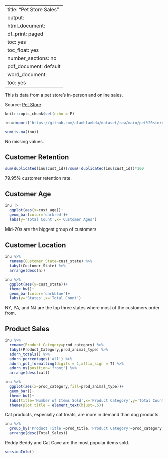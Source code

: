 
---
title: "Pet Store Sales"
output:
  html_document:
    df_print: paged
    toc: yes
    toc_float: yes
    number_sections: no
    pdf_document: default
  word_document:
    toc: yes
---

This is data from a pet store's in-person and online sales.

Source: [Pet Store](https://github.com/alanhlambda/dataset/raw/main/pet%20store.xlsx)

```r
knitr::opts_chunk$set(echo = F)

inu=import('https://github.com/alanhlambda/dataset/raw/main/pet%20store.xlsx')

sum(is.na(inu))
```

No missing values.

## Customer Retention

```r
sum(duplicated(inu$cust_id))/sum(!duplicated(inu$cust_id))*100

```

79.95% customer retention rate.

## Customer Age

```r
inu |> 
  ggplot(aes(x=cust_age))+
  geom_bar(color='darkred')+
  labs(y='Total Count',x='Customer Ages')

```

Mid-20s are the biggest group of customers.

## Customer Location

```r
inu %>% 
  rename(Customer_State=cust_state) %>% 
  tabyl(Customer_State) %>%
  arrange(desc(n))

inu %>%
  ggplot(aes(y=cust_state))+
  theme_bw()+
  geom_bar(color='darkblue')+
  labs(y='States',x='Total Count')
```

NY, PA, and NJ are the top three states where most of the customers order from.

## Product Sales

```r
inu %>% 
  rename(Product_Category=prod_category) %>% 
  tabyl(Product_Category,prod_animal_type) %>%
  adorn_totals() %>% 
  adorn_percentages('all') %>%
  adorn_pct_formatting(digits = 1,affix_sign = T) %>%
  adorn_ns(position='front') %>% 
  arrange(desc(cat))
```

```r
inu %>% 
  ggplot(aes(x=prod_category,fill=prod_animal_type))+
  geom_bar()+
  theme_bw()+
  labs(title='Number of Items Sold',x='Product Category',y='Total Count',fill=' ')+
  theme(plot.title = element_text(hjust=.5))

```

Cat products, especially cat treats, are more in demand than dog products.

```r
inu %>% 
  group_by('Product Title'=prod_title,'Product Category'=prod_category,'Animal Type'=prod_animal_type) %>%   summarise(Total_Sales=sum(total_sales)) %>% 
  arrange(desc(Total_Sales))

```

Reddy Beddy and Cat Cave are the most popular items sold.

```r
sessionInfo()
```
